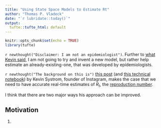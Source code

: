 ```yaml
---
title: "Using State Space Models to Estimate Rt"
author: "Thomas P. Vladeck"
date: "`r lubridate::today()`"
output:
  tufte::tufte_html: default
---
```


```r
knitr::opts_chunk$set(echo = TRUE)
library(tufte)
```


`r newthought("Disclaimer: I am not an epidemiologist")`. Further to [what Kevin said](https://twitter.com/kevin/status/1249584902581837824), I am not going to try and invent a new model, but rather help estimate an already-existing-one, that was developed by epidemiologists. 

`r newthought("The background on this is")` [this post](http://systrom.com/blog/the-metric-we-need-to-manage-covid-19/) (and [this technical notebook](https://github.com/k-sys/covid-19/blob/master/Realtime%20R0.ipynb)) by Kevin Systrom, founder of Instagram, makes the case that we need to have accurate real-time estimates of $R_t$, the [reproduction number](https://www1.health.gov.au/internet/publications/publishing.nsf/Content/mathematical-models~mathematical-models-models.htm~mathematical-models-2.2.htm). 

I think that there are two major ways his approach can be improved. 

## Motivation

1. 